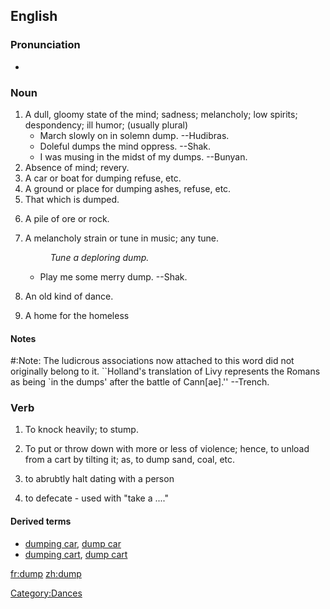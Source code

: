 ==English==

===Pronunciation===
* {{IPA|dʌmp}}

===Noun===
{{en-noun-reg}}
# A dull, gloomy state of the mind; sadness; melancholy; low spirits; despondency; ill humor; (usually plural)
#* March slowly on in solemn dump. --Hudibras.
#* Doleful dumps the mind oppress. --Shak.
#* I was musing in the midst of my dumps. --Bunyan.
# Absence of mind; revery.
# A car or boat for dumping refuse, etc.
# A ground or place for dumping ashes, refuse, etc.
# That which is dumped.
# {{mining}} A pile of ore or rock.
# {{obsolete}} A melancholy strain or tune in music; any tune.
#: ''Tune a deploring dump.''
#* Play me some merry dump. --Shak.
# {{obsolete}} An old kind of dance.
# A home for the homeless

====Notes====
#:Note: The ludicrous associations now attached to this word did not originally belong to it. ``Holland's translation of Livy represents the Romans as being `in the dumps' after the battle of Cann[ae].'' --Trench.

===Verb===
{{en-infl-reg-consonant|dump||}}

# {{transitive}} To knock heavily; to stump.
# {{transitive}} {{US}} To put or throw down with more or less of violence; hence, to unload from a cart by tilting it; as, to dump sand, coal, etc.
# {{intransitive}} {{slang}} to abrubtly halt dating with a person
# {{transitive}} {{slang}} to defecate - used with "take a ...."

====Derived terms====
*[[dumping car]], [[dump car]]
*[[dumping cart]], [[dump cart]]

[[Category:Dances]]

[[fr:dump]]
[[zh:dump]]
